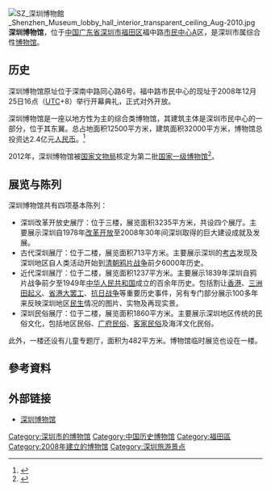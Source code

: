 {{Infobox Museum
|name          = 深圳博物馆<br>Shenzhen Museum
|image         = Shenzhen museum.JPG
|imagesize     = 350px
|caption       =深圳博物馆正门
|map_type      =
|map_caption   = 
|latitude      =
|longitude     =
|established   = 1981年
|dissolved     =
|location      = {{CHN}}[[广东省|广东省]][[深圳市|深圳市]][[福田区|福田区]]福中路[[市民中心_(深圳)|市民中心]]A区
|type          = 
|visitors      = 
|director      = 
|curator       = 
|publictransit = 
|website       = 
}}

[[File:SZ_深圳博物館_Shenzhen_Museum_lobby_hall_interior_transparent_ceiling_Aug-2010.jpg|thumb]]
'''深圳博物馆'''，位于[[中国|中国]][[广东省|广东省]][[深圳市|深圳市]][[福田区|福田区]]福中路[[市民中心_(深圳)|市民中心]]A区，是深圳市属综合性[[博物馆|博物馆]]。

==历史==
深圳博物馆原址位于深南中路同心路6号。福中路市民中心的现址于2008年12月25日16点（[[UTC|UTC]]+8）举行开幕典礼，正式对外开放。

深圳博物馆是一座以地方性为主的综合类博物馆，其建筑主体是深圳市民中心的一部分，位于其东翼。总占地面积12500平方米，建筑面积32000平方米，博物馆总投资达2.4亿元[[人民币|人民币]]。<ref>{{cite web
 | url=http://news.sznews.com/content/2008-12/23/content_3475495_2.htm
 | title=本网记者先行探营:深圳新博物馆什么样？
 | work=深圳新闻网
 | publisher=深圳新闻网
 | accessdate=2007-12-18
 | archive-url=https://web.archive.org/web/20090127032608/http://news.sznews.com/content/2008-12/23/content_3475495_2.htm
 | archive-date=2009-01-27
 | dead-url=yes
 }}</ref>

2012年，深圳博物馆被[[国家文物局|国家文物局]]核定为第二批[[国家一级博物馆|国家一级博物馆]]<ref>{{Cite web |url = http://www.gov.cn/zwgk/2012-12/07/content_2285163.htm |title = 关于发布第二批国家一级博物馆名单的通知（文物博函〔2012〕2237号） |author =  |date = 2012-12-07 |publisher = 中国政府网 |language =  |accessdate =  |quote =  |archive-date = 2016-12-20 |archive-url = https://web.archive.org/web/20161220083054/http://www.gov.cn/zwgk/2012-12/07/content_2285163.htm |dead-url = no }}</ref>。

==展览与陈列==
深圳博物馆共有四项基本陈列：

*深圳改革开放史展厅：位于三楼，展览面积3235平方米，共设四个展厅。主要展示深圳自1978年[[改革开放|改革开放]]至2008年30年间深圳取得的巨大建设成就及发展。
*古代深圳展厅：位于二楼，展览面积713平方米。主要展示深圳的[[考古|考古]]发现及深圳地区自人类活动开始到[[清朝|清朝]][[鸦片战争|鸦片战争]]前夕6000年历史。
*近代深圳展厅：位于二楼，展览面积1237平方米。主要展示1839年深圳自鸦片战争前夕至1949年[[中华人民共和国|中华人民共和国]]成立的百余年历史。包括割让[[香港|香港]]、[[惠州起義|三洲田起义]]、[[省港大罢工|省港大罢工]]、[[抗日战争|抗日战争]]等重要历史事件，另有专门部分展示100多年来反映深圳地区[[民生|民生]]情况的图片、实物及再现实景。
*深圳民俗展厅：位于二楼，展览面积1860平方米。主要展示深圳地区传统的民俗文化，包括地区民俗、[[广府民俗|广府民俗]]、[[客家民俗|客家民俗]]及海洋文化民俗。

此外，一楼还设有儿童专题厅，面积为482平方米。博物馆临时展览也设在一楼。

==參考資料==
<div class="references-small">
<references />
</div>

==外部链接==
{{commonscat|Shenzhen Museum}}
* [http://www.shenzhenmuseum.com/ 深圳博物馆] {{Wayback|url=http://www.shenzhenmuseum.com/ |date=20210131174447 }}{{zh-cn}}{{en}}

{{中国国家一级博物馆}}
{{深圳博物馆}}

[[Category:深圳市的博物馆|Category:深圳市的博物馆]]
[[Category:中国历史博物馆|Category:中国历史博物馆]]
[[Category:福田區|Category:福田區]]
[[Category:2008年建立的博物馆|Category:2008年建立的博物馆]]
[[Category:深圳旅游景点|Category:深圳旅游景点]]